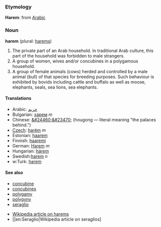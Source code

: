 ===Etymology===
'''Harem''': from [[Arabic]] 

===Noun===
'''harem''' (plural: [[harems]])

#The private part of an Arab household. In traditional Arab culture, this part of the household was forbidden to male strangers.
#A group of women, wives and/or concubines in a polygamous household.
#A group of female animals (cows) herded and controlled by a male animal (bull) of that species for breeding purposes. Such behaviour is exhibited by bovids including cattle and buffalo as well as moose, elephants, seals, sea lions, sea elephants.

====Translations====
*Arabic: [[حريم]]
*Bulgarian: [[харем]] ''m''
*Chinese: [[&#24460;&#23470;]] (hougong — literal meaning "the palaces behind.")
*[[Czech]]: [[harém]] ''m''
*Estonian: [[haarem]]
*Finnish: [[haaremi]]
*German: [[Harem]] ''m''
*Hungarian: [[hárem]]
*Swedish:[[harem]] ''n''
*w:Turk: [[harem]]

====See also====
* [[concubine]]
* [[concubines]]
* [[polygamy]]
* [[polygyny]]
* [[seraglio]]

* [[en:Harem|Wikipedia article on harems]]
* [[en:Seraglio|Wikipedia article on seraglios]